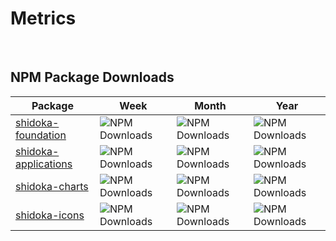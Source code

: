 
<Meta title="Metrics" />

# Metrics

<br />

## NPM Package Downloads

| Package                                                                                           | Week                                                                                        | Month                                                                                       | Year                                                                                        |
| ------------------------------------------------------------------------------------------------- | ------------------------------------------------------------------------------------------- | ------------------------------------------------------------------------------------------- | ------------------------------------------------------------------------------------------- |
| [shidoka-foundation](https://www.npmjs.com/package/@kyndryl-design-system/shidoka-foundation)     | ![NPM Downloads](https://img.shields.io/npm/dw/@kyndryl-design-system/shidoka-foundation)   | ![NPM Downloads](https://img.shields.io/npm/dm/@kyndryl-design-system/shidoka-foundation)   | ![NPM Downloads](https://img.shields.io/npm/dy/@kyndryl-design-system/shidoka-foundation)   |
| [shidoka-applications](https://www.npmjs.com/package/@kyndryl-design-system/shidoka-applications) | ![NPM Downloads](https://img.shields.io/npm/dw/@kyndryl-design-system/shidoka-applications) | ![NPM Downloads](https://img.shields.io/npm/dm/@kyndryl-design-system/shidoka-applications) | ![NPM Downloads](https://img.shields.io/npm/dy/@kyndryl-design-system/shidoka-applications) |
| [shidoka-charts](https://www.npmjs.com/package/@kyndryl-design-system/shidoka-charts)             | ![NPM Downloads](https://img.shields.io/npm/dw/@kyndryl-design-system/shidoka-charts)       | ![NPM Downloads](https://img.shields.io/npm/dm/@kyndryl-design-system/shidoka-charts)       | ![NPM Downloads](https://img.shields.io/npm/dy/@kyndryl-design-system/shidoka-charts)       |
| [shidoka-icons](https://www.npmjs.com/package/@kyndryl-design-system/shidoka-icons)               | ![NPM Downloads](https://img.shields.io/npm/dw/@kyndryl-design-system/shidoka-icons)        | ![NPM Downloads](https://img.shields.io/npm/dm/@kyndryl-design-system/shidoka-icons)        | ![NPM Downloads](https://img.shields.io/npm/dy/@kyndryl-design-system/shidoka-icons)        |

